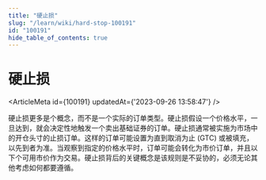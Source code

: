 ```yaml
---
title: "硬止损"
slug: "/learn/wiki/hard-stop-100191"
id: "100191"
hide_table_of_contents: true
---
```



# 硬止损

<ArticleMeta id={100191} updatedAt={'2023-09-26 13:58:47'} />
<div className='border-solid border-b border-t-0 my-4 border-[var(--ifm-color-gray-300)]' />

硬止损更多是个概念，而不是一个实际的订单类型。硬止损假设一个价格水平，一旦达到，就会决定性地触发一个卖出基础证券的订单。硬止损通常被实施为市场中的开仓头寸的止损订单。这样的订单可能设置为直到取消为止 (GTC) 或被填充，以先到者为准。当观察到指定的价格水平时，订单可能会转化为市价订单，并且以下个可用市价作为交易。硬止损背后的关键概念是该规则是不妥协的，必须无论其他考虑如何都要遵循。
